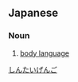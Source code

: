 ==Japanese==
{{ja-kanjitab|しん|たい|げん|ご|yomi=o}}

===Noun===
{{ja-noun|しんたいげんご}}

# [[body language]]

[[Category:ja:Body language|しんたいげんご]]